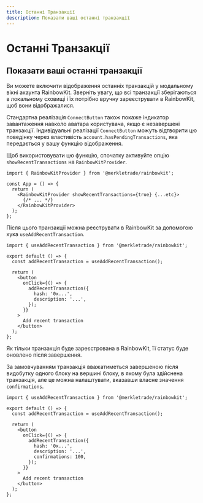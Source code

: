 ```yaml
---
title: Останні Транзакції
description: Показати ваші останні транзакції
---
```


# Останні Транзакції

## Показати ваші останні транзакції

Ви можете включити відображення останніх транзакцій у модальному вікні акаунта RainbowKit. Зверніть увагу, що всі транзакції зберігаються в локальному сховищі і їх потрібно вручну зареєструвати в RainbowKit, щоб вони відображалися.

Стандартна реалізація `ConnectButton` також покаже індикатор завантаження навколо аватара користувача, якщо є незавершені транзакції. Індивідуальні реалізації `ConnectButton` можуть відтворити цю поведінку через властивість `account.hasPendingTransactions`, яка передається у вашу функцію відображення.

Щоб використовувати цю функцію, спочатку активуйте опцію `showRecentTransactions` на `RainbowKitProvider`.

```tsx
import { RainbowKitProvider } from '@merkletrade/rainbowkit';

const App = () => {
  return (
    <RainbowKitProvider showRecentTransactions={true} {...etc}>
      {/* ... */}
    </RainbowKitProvider>
  );
};
```

Після цього транзакції можна реєструвати в RainbowKit за допомогою хука `useAddRecentTransaction`.

```tsx
import { useAddRecentTransaction } from '@merkletrade/rainbowkit';

export default () => {
  const addRecentTransaction = useAddRecentTransaction();

  return (
    <button
      onClick={() => {
        addRecentTransaction({
          hash: '0x...',
          description: '...',
        });
      }}
    >
      Add recent transaction
    </button>
  );
};
```

Як тільки транзакція буде зареєстрована в RainbowKit, її статус буде оновлено після завершення.

За замовчуванням транзакція вважатиметься завершеною після видобутку одного блоку на вершині блоку, в якому була здійснена транзакція, але це можна налаштувати, вказавши власне значення `confirmations`.

```tsx
import { useAddRecentTransaction } from '@merkletrade/rainbowkit';

export default () => {
  const addRecentTransaction = useAddRecentTransaction();

  return (
    <button
      onClick={() => {
        addRecentTransaction({
          hash: '0x...',
          description: '...',
          confirmations: 100,
        });
      }}
    >
      Add recent transaction
    </button>
  );
};
```
